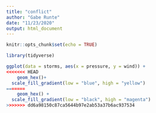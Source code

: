 ```yaml
---
title: "conflict"
author: "Gabe Runte"
date: "11/23/2020"
output: html_document
---
```


```r
knitr::opts_chunk$set(echo = TRUE)

library(tidyverse)
```

```r
ggplot(data = storms, aes(x = pressure, y = wind)) +
<<<<<<< HEAD
    geom_hex()+ 
  scale_fill_gradient(low = "blue", high = "yellow")
=======
    geom_hex() +
  scale_fill_gradient(low = "black", high = "magenta")
>>>>>>> dd6a98150c87ca5644b97e2ab53a37b6ac937534
```

